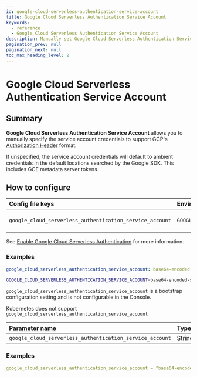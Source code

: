```yaml
---
id: google-cloud-serverless-authentication-service-account
title: Google Cloud Serverless Authentication Service Account
keywords:
  - reference
  - Google Cloud Serverless Authentication Service Account
description: Manually set Google Cloud Serverless Authentication Service Account credentials with this setting.
pagination_prev: null
pagination_next: null
toc_max_heading_level: 2
---
```



# Google Cloud Serverless Authentication Service Account

## Summary

**Google Cloud Serverless Authentication Service Account** allows you to manually specify the service account credentials to support GCP's [Authorization Header](https://cloud.google.com/run/docs/authenticating/service-to-service) format.

If unspecified, the service account credentials will default to ambient credentials in the default locations searched by the Google SDK. This includes GCE metadata server tokens.

## How to configure

<Tabs>
<TabItem value="Core" label="Core">

| **Config file keys** | **Environment variables** | **Type** | **Usage** |
| :-- | :-- | :-- | :-- |
| `google_cloud_serverless_authentication_service_account` | `GOOGLE_CLOUD_SERVERLESS_AUTHENTICATION_SERVICE_ACCOUNT` | `string` ([base64 encoded](https://en.wikipedia.org/wiki/Base64)) | **optional** |

See [Enable Google Cloud Serverless Authentication](/docs/reference/routes/enable-google-cloud-serverless-authentication) for more information.

### Examples

```yaml
google_cloud_serverless_authentication_service_account: base64-encoded-service-account-credentials
```

```bash
GOOGLE_CLOUD_SERVERLESS_AUTHENTICATION_SERVICE_ACCOUNT=base64-encoded-service-account-credentials
```

</TabItem>
<TabItem value="Enterprise" label="Enterprise">

`google_cloud_serverless_authentication_service_account` is a bootstrap configuration setting and is not configurable in the Console.

</TabItem>
<TabItem value="Kubernetes" label="Kubernetes">

Kubernetes does not support `google_cloud_serverless_authentication_service_account`

</TabItem>
<TabItem value="Terraform" label="Terraform">

| **[Parameter name](https://registry.terraform.io/providers/pomerium/pomerium/latest/docs/resources/settings)** | **Type** | **Usage** |
| :-- | :-- | :-- |
| `google_cloud_serverless_authentication_service_account ` | String | **optional** |
### Examples

```yaml
google_cloud_serverless_authentication_service_account = "base64-encoded-service-account-credentials"
```
</TabItem>
</Tabs>
